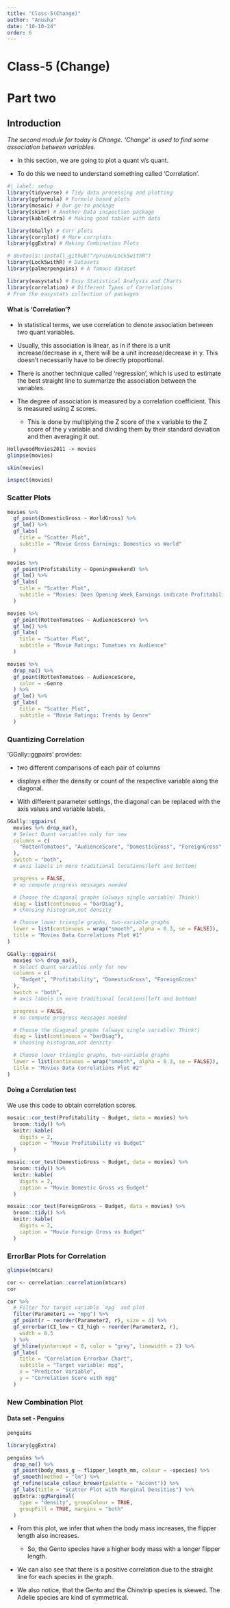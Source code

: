 ```yaml
---
title: "Class-5(Change)"
author: "Anusha"
date: "10-10-24"
order: 6
---
```


# Class-5 (Change)

# Part two

## Introduction

*The second module for today is Change. 'Change' is used to find some association between variables.*

-   In this section, we are going to plot a quant v/s quant.

-   To do this we need to understand something called 'Correlation'.

```r
#| label: setup
library(tidyverse) # Tidy data processing and plotting
library(ggformula) # Formula based plots
library(mosaic) # Our go-to package
library(skimr) # Another Data inspection package
library(kableExtra) # Making good tables with data

library(GGally) # Corr plots
library(corrplot) # More corrplots
library(ggExtra) # Making Combination Plots

# devtools::install_github("rpruim/Lock5withR")
library(Lock5withR) # Datasets
library(palmerpenguins) # A famous dataset

library(easystats) # Easy Statistical Analysis and Charts
library(correlation) # Different Types of Correlations
# From the easystats collection of packages
```

#### What is 'Correlation'?

-   In statistical terms, we use correlation to denote association between two quant variables.

-   Usually, this association is linear, as in if there is a unit increase/decrease in x, there will be a unit increase/decrease in y. This doesn't necessarily have to be directly proportional.

-   There is another technique called 'regression', which is used to estimate the best straight line to summarize the association between the variables.

-   The degree of association is measured by a correlation coefficient. This is measured using Z scores.

    -   This is done by multiplying the Z score of the x variable to the Z score of the y variable and dividing them by their standard deviation and then averaging it out.

```r
HollywoodMovies2011 -> movies
glimpse(movies)
```

```r
skim(movies)
```

```r
inspect(movies)
```

### Scatter Plots

```r
movies %>%
  gf_point(DomesticGross ~ WorldGross) %>%
  gf_lm() %>%
  gf_labs(
    title = "Scatter Plot",
    subtitle = "Movie Gross Earnings: Domestics vs World"
  )
```

```r
movies %>%
  gf_point(Profitability ~ OpeningWeekend) %>%
  gf_lm() %>%
  gf_labs(
    title = "Scatter Plot",
    subtitle = "Movies: Does Opening Week Earnings indicate Profitability?"
  )
```

```r
movies %>%
  gf_point(RottenTomatoes ~ AudienceScore) %>%
  gf_lm() %>%
  gf_labs(
    title = "Scatter Plot",
    subtitle = "Movie Ratings: Tomatoes vs Audience"
  )
```

```r
movies %>%
  drop_na() %>%
  gf_point(RottenTomatoes ~ AudienceScore,
    color = ~Genre
  ) %>%
  gf_lm() %>%
  gf_labs(
    title = "Scatter Plot",
    subtitle = "Movie Ratings: Trends by Genre"
  )
```

### Quantizing Correlation

'GGally::ggpairs' provides:

-   two different comparisons of each pair of columns

-   displays either the density or count of the respective variable along the diagonal. 

-   With different parameter settings, the diagonal can be replaced with the axis values and variable labels.

```r
GGally::ggpairs(
  movies %>% drop_na(),
  # Select Quant variables only for now
  columns = c(
    "RottenTomatoes", "AudienceScore", "DomesticGross", "ForeignGross"
  ),
  switch = "both",
  # axis labels in more traditional locations(left and bottom)

  progress = FALSE,
  # no compute progress messages needed

  # Choose the diagonal graphs (always single variable! Think!)
  diag = list(continuous = "barDiag"),
  # choosing histogram,not density

  # Choose lower triangle graphs, two-variable graphs
  lower = list(continuous = wrap("smooth", alpha = 0.3, se = FALSE)),
  title = "Movies Data Correlations Plot #1"
)
```

```r
GGally::ggpairs(
  movies %>% drop_na(),
  # Select Quant variables only for now
  columns = c(
    "Budget", "Profitability", "DomesticGross", "ForeignGross"
  ),
  switch = "both",
  # axis labels in more traditional locations(left and bottom)

  progress = FALSE,
  # no compute progress messages needed

  # Choose the diagonal graphs (always single variable! Think!)
  diag = list(continuous = "barDiag"),
  # choosing histogram,not density

  # Choose lower triangle graphs, two-variable graphs
  lower = list(continuous = wrap("smooth", alpha = 0.3, se = FALSE)),
  title = "Movies Data Correlations Plot #2"
)
```

#### Doing a Correlation test

We use this code to obtain correlation scores.

```r
mosaic::cor_test(Profitability ~ Budget, data = movies) %>%
  broom::tidy() %>%
  knitr::kable(
    digits = 2,
    caption = "Movie Profitability vs Budget"
  )
```

```r
mosaic::cor_test(DomesticGross ~ Budget, data = movies) %>%
  broom::tidy() %>%
  knitr::kable(
    digits = 2,
    caption = "Movie Domestic Gross vs Budget"
  )
```

```r
mosaic::cor_test(ForeignGross ~ Budget, data = movies) %>%
  broom::tidy() %>%
  knitr::kable(
    digits = 2,
    caption = "Movie Foreign Gross vs Budget"
  )
```

### ErrorBar Plots for Correlation

```r
glimpse(mtcars)
```

```r
cor <- correlation::correlation(mtcars)
cor
```

```r
cor %>%
  # Filter for target variable `mpg` and plot
  filter(Parameter1 == "mpg") %>%
  gf_point(r ~ reorder(Parameter2, r), size = 4) %>%
  gf_errorbar(CI_low + CI_high ~ reorder(Parameter2, r),
    width = 0.5
  ) %>%
  gf_hline(yintercept = 0, color = "grey", linewidth = 2) %>%
  gf_labs(
    title = "Correlation Errorbar Chart",
    subtitle = "Target variable: mpg",
    x = "Predictor Variable",
    y = "Correlation Score with mpg"
  )
```

### New Combination Plot

#### Data set - Penguins

```r
penguins
```

```r
library(ggExtra)

penguins %>%
  drop_na() %>%
  gf_point(body_mass_g ~ flipper_length_mm, colour = ~species) %>%
  gf_smooth(method = "lm") %>%
  gf_refine(scale_colour_brewer(palette = "Accent")) %>%
  gf_labs(title = "Scatter Plot with Marginal Densities") %>%
  ggExtra::ggMarginal(
    type = "density", groupColour = TRUE,
    groupFill = TRUE, margins = "both"
  )
```

-   From this plot, we infer that when the body mass increases, the flipper length also increases.

    -   So, the Gento species have a higher body mass with a longer flipper length.

-   We can also see that there is a positive correlation due to the straight line for each species in the graph.

-   We also notice, that the Gento and the Chinstrip species is skewed. The Adelie species are kind of symmetrical.
